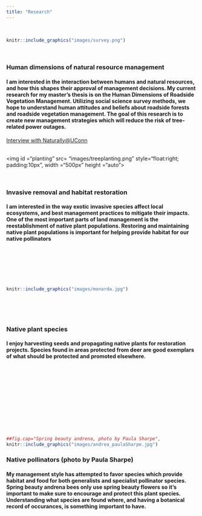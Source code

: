 ```yaml
---
title: "Research"
---
```

<br>
```r
knitr::include_graphics("images/survey.png")
```
<br>

### Human dimensions of natural resource management
#### I am interested in the interaction between humans and natural resources, and how this shapes their approval of management decisions. My current research for my master's thesis is on the Human Dimensions of Roadside Vegetation Management. Utilizing social science survey methods, we hope to understand human attitudes and beliefs about roadside forests and roadside vegetation management. The goal of this research is to create new management strategies which will reduce the risk of tree-related power outages.

[Interview with Naturally@UConn](https://naturally.uconn.edu/2019/06/26/meet-graduate-student-steven-difalco/#)

<br>
<img id ="planting" src= "images/treeplanting.png" style="float:right; padding:10px", width ="500px" height ="auto">

<br>

### Invasive removal and habitat restoration
#### I am interested in the way exotic invasive species affect local ecosystems, and best management practices to mitigate their impacts. One of the most important parts of land management is the reestablishment of native plant populations. Restoring and maintaining native plant populations is important for helping provide habitat for our native pollinators

<br><br><br><br><br>
```r
knitr::include_graphics("images/monarda.jpg")
```
<br><br><br>

### Native plant species
#### I enjoy harvesting seeds and propagating native plants for restoration projects. Species found in areas protected from deer are good exemplars of what should be protected and promoted elsewhere.

<br><br><br><br><br><br><br><br><br><br>
```r
##fig.cap="Spring beauty andrena, photo by Paula Sharpe",
knitr::include_graphics("images/andrea_paulaSharpe.jpg")

```

### Native pollinators (photo by Paula Sharpe)
#### My management style has attempted to favor species which provide habitat and food for both generalists and specialist pollinator species. Spring beauty andrena bees only use spring beauty flowers so it's important to make sure to encourage and protect this plant species. Understanding what species are found where, and having a botanical record of occurances, is something important to have.
